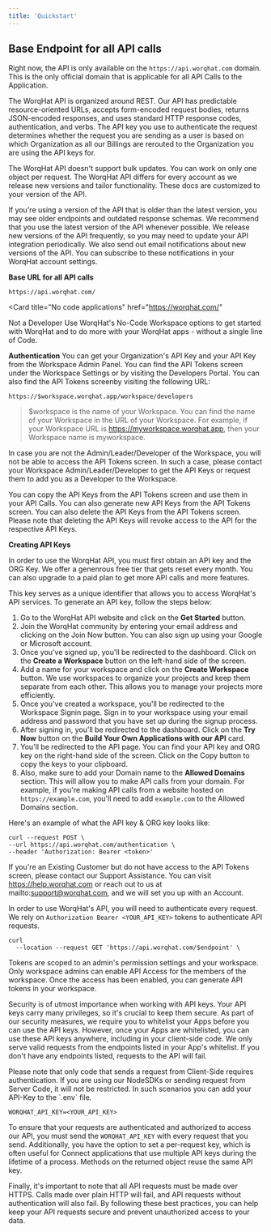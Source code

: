 ```yaml
---
title: 'Quickstart'
---
```


## Base Endpoint for all API calls
Right now, the API is only available on the `https://api.worqhat.com` domain. This is the only official domain that is applicable for all API Calls to the Application.

The WorqHat API is organized around REST. Our API has predictable resource-oriented URLs, accepts form-encoded request bodies, returns JSON-encoded responses, and uses standard HTTP response codes, authentication, and verbs. The API key you use to authenticate the request determines whether the request you are sending as a user is based on which Organization as all our Billings are rerouted to the Organization you are using the API keys for.

The WorqHat API doesn't support bulk updates. You can work on only one object per request. The WorqHat API differs for every account as we release new versions and tailor functionality. These docs are customized to your version of the API.

If you're using a version of the API that is older than the latest version, you may see older endpoints and outdated response schemas. We recommend that you use the latest version of the API whenever possible. We release new versions of the API frequently, so you may need to update your API integration periodically. We also send out email notifications about new versions of the API. You can subscribe to these notifications in your WorqHat account settings.

**Base URL for all API calls**
```
https://api.worqhat.com/
```

<Card
  title="No code applications"
  href="https://worqhat.com/"
>
  Not a Developer Use WorqHat's No-Code Workspace options to get started with WorqHat and to do more with your WorqHat apps - without a single line of Code.
</Card>

**Authentication**
You can get your Organization's API Key and your API Key from the Workspace Admin Panel. You can find the API Tokens screen under the Workspace Settings or by visiting the Developers Portal. You can also find the API Tokens screenby visiting the following URL:

```
https://$workspace.worqhat.app/workspace/developers
```

> $workspace is the name of your Workspace. You can find the name of your Workspace in the URL of your Workspace. For example, if your Workspace URL is https://myworkspace.worqhat.app, then your Workspace name is myworkspace.

In case you are not the Admin/Leader/Developer of the Workspace, you will not be able to access the API Tokens screen. In such a case, please contact your Workspace Admin/Leader/Developer to get the API Keys or request them to add you as a Developer to the Workspace.

You can copy the API Keys from the API Tokens screen and use them in your API Calls. You can also generate new API Keys from the API Tokens screen. You can also delete the API Keys from the API Tokens screen. Please note that deleting the API Keys will revoke access to the API for the respective API Keys.

**Creating API Keys**

In order to use the WorqHat API, you must first obtain an API key and the ORG Key. We offer a genenrous free tier that gets reset every month. You can also upgrade to a paid plan to get more API calls and more features.

This key serves as a unique identifier that allows you to access WorqHat's API services. To generate an API key, follow the steps below:

1. Go to the WorqHat API website and click on the **Get Started** button.
2. Join the WorqHat community by entering your email address and clicking on the Join Now button. You can also sign up using your Google or Microsoft account.
3. Once you've signed up, you'll be redirected to the dashboard. Click on the **Create a Workspace** button on the left-hand side of the screen.
4. Add a name for your workspace and click on the **Create Workspace** button. We use workspaces to organize your projects and keep them separate from each other. This allows you to manage your projects more efficiently.
5. Once you've created a workspace, you'll be redirected to the Workspace Signin page. Sign in to your workspace using your email address and password that you have set up during the signup process.
6. After signing in, you'll be redirected to the dashboard. Click on the **Try Now** button on the **Build Your Own Applications with our API** card.
7. You'll be redirected to the API page. You can find your API key and ORG key on the right-hand side of the screen. Click on the Copy button to copy the keys to your clipboard.
8. Also, make sure to add your Domain name to the **Allowed Domains** section. This will allow you to make API calls from your domain. For example, if you're making API calls from a website hosted on `https://example.com`, you'll need to add `example.com` to the Allowed Domains section.

Here's an example of what the API key & ORG key looks like:
```
curl --request POST \
--url https://api.worqhat.com/authentication \
--header 'Authorization: Bearer <token>'
```

If you're an Existing Customer but do not have access to the API Tokens screen, please contact our Support Assistance. You can visit https://help.worqhat.com or reach out to us at mailto:support@worqhat.com, and we will set you up with an Account.

In order to use WorqHat's API, you will need to authenticate every request. We rely on
`Authorization Bearer <YOUR_API_KEY>` tokens to authenticate API requests.

```
curl
  --location --request GET 'https://api.worqhat.com/$endpoint' \
```

Tokens are scoped to an admin's permission settings and your workspace. Only workspace admins can enable API Access for the members of the workspace. Once the access has been enabled, you can generate API tokens in your workspace.

Security is of utmost importance when working with API keys. Your API keys carry many privileges, so it's crucial to keep them secure. As part of our security measures, we require you to whitelist your Apps before you can use the API keys. However, once your Apps are whitelisted, you can use these API keys anywhere, including in your client-side code. We only serve valid requests from the endpoints listed in your App's whitelist. If you don't have any endpoints listed, requests to the API will fail.

<warning>
Please note that only code that sends a request from Client-Side requires authentication. If you are using our NodeSDKs or sending request from Server Code, it will not be restricted. In such scenarios you can add your API-Key to the `.env` file.
</warning>

```
WORQHAT_API_KEY=<YOUR_API_KEY>
```

To ensure that your requests are authenticated and authorized to access our API, you must send the `WORQHAT_API_KEY` with every request that you send. Additionally, you have the option to set a per-request key, which is often useful for Connect applications that use multiple API keys during the lifetime of a process. Methods on the returned object reuse the same API key.

Finally, it's important to note that all API requests must be made over HTTPS. Calls made over plain HTTP will fail, and API requests without authentication will also fail. By following these best practices, you can help keep your API requests secure and prevent unauthorized access to your data.